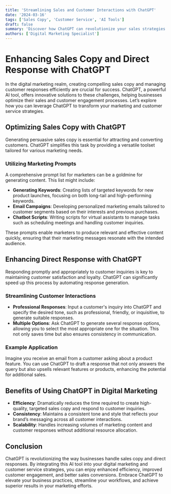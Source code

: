 ```yaml
---
title: 'Streamlining Sales and Customer Interactions with ChatGPT'
date: '2024-03-16'
tags: ['Sales Copy', 'Customer Service', 'AI Tools']
draft: false
summary: 'Discover how ChatGPT can revolutionize your sales strategies and customer service interactions, providing tailored content and efficient responses to enhance your digital marketing efforts.'
authors: ['Digital Marketing Specialist']
---
```


# Enhancing Sales Copy and Direct Response with ChatGPT

In the digital marketing realm, creating compelling sales copy and managing customer responses efficiently are crucial for success. ChatGPT, a powerful AI tool, offers innovative solutions to these challenges, helping businesses optimize their sales and customer engagement processes. Let’s explore how you can leverage ChatGPT to transform your marketing and customer service strategies.

## Optimizing Sales Copy with ChatGPT

Generating persuasive sales copy is essential for attracting and converting customers. ChatGPT simplifies this task by providing a versatile toolset tailored for various marketing needs.

### Utilizing Marketing Prompts

A comprehensive prompt list for marketers can be a goldmine for generating content. This list might include:

- **Generating Keywords**: Creating lists of targeted keywords for new product launches, focusing on both long-tail and high-performing keywords.
- **Email Campaigns**: Developing personalized marketing emails tailored to customer segments based on their interests and previous purchases.
- **Chatbot Scripts**: Writing scripts for virtual assistants to manage tasks such as scheduling meetings and handling customer inquiries.

These prompts enable marketers to produce relevant and effective content quickly, ensuring that their marketing messages resonate with the intended audience.

## Enhancing Direct Response with ChatGPT

Responding promptly and appropriately to customer inquiries is key to maintaining customer satisfaction and loyalty. ChatGPT can significantly speed up this process by automating response generation.

### Streamlining Customer Interactions

- **Professional Responses**: Input a customer's inquiry into ChatGPT and specify the desired tone, such as professional, friendly, or inquisitive, to generate suitable responses.
- **Multiple Options**: Ask ChatGPT to generate several response options, allowing you to select the most appropriate one for the situation. This not only saves time but also ensures consistency in communication.

### Example Application

Imagine you receive an email from a customer asking about a product feature. You can use ChatGPT to draft a response that not only answers the query but also upsells relevant features or products, enhancing the potential for additional sales.

## Benefits of Using ChatGPT in Digital Marketing

- **Efficiency**: Dramatically reduces the time required to create high-quality, targeted sales copy and respond to customer inquiries.
- **Consistency**: Maintains a consistent tone and style that reflects your brand’s messaging across all customer interactions.
- **Scalability**: Handles increasing volumes of marketing content and customer responses without additional resource allocation.

## Conclusion

ChatGPT is revolutionizing the way businesses handle sales copy and direct responses. By integrating this AI tool into your digital marketing and customer service strategies, you can enjoy enhanced efficiency, improved customer engagement, and better sales conversions. Embrace ChatGPT to elevate your business practices, streamline your workflows, and achieve superior results in your marketing efforts.

